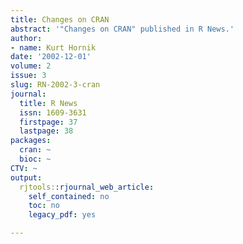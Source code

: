 ```yaml
---
title: Changes on CRAN
abstract: '"Changes on CRAN" published in R News.'
author:
- name: Kurt Hornik
date: '2002-12-01'
volume: 2
issue: 3
slug: RN-2002-3-cran
journal:
  title: R News
  issn: 1609-3631
  firstpage: 37
  lastpage: 38
packages:
  cran: ~
  bioc: ~
CTV: ~
output:
  rjtools::rjournal_web_article:
    self_contained: no
    toc: no
    legacy_pdf: yes

---
```


